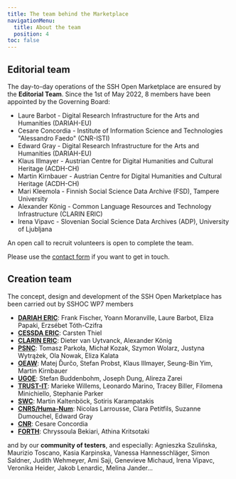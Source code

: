 ```yaml
---
title: The team behind the Marketplace
navigationMenu:
  title: About the team
  position: 4
toc: false
---
```

## Editorial team

The day-to-day operations of the SSH Open Marketplace are ensured by the **Editorial Team**. Since the 1st of May 2022, 8 members have been appointed by the Governing Board: 

- Laure Barbot - Digital Research Infrastructure for the Arts and Humanities (DARIAH-EU)
- Cesare Concordia - Institute of Information Science and Technologies "Alessandro Faedo" (CNR-ISTI)
- Edward Gray - Digital Research Infrastructure for the Arts and Humanities (DARIAH-EU) 
- Klaus Illmayer - Austrian Centre for Digital Humanities and Cultural Heritage (ACDH-CH) 
- Martin Kirnbauer - Austrian Centre for Digital Humanities and Cultural Heritage (ACDH-CH)
- Mari Kleemola - Finnish Social Science Data Archive (FSD), Tampere University
- Alexander König - Common Language Resources and Technology Infrastructure (CLARIN ERIC)
- Irena Vipavc - Slovenian Social Science Data Archives (ADP), University of Ljubljana

An open call to recruit volunteers is open to complete the team.

Please use the [contact form](/contact) if you want to get in touch.



## Creation team

The concept, design and development of the SSH Open Marketplace has been carried out by SSHOC WP7
members

- **[DARIAH ERIC](https://www.dariah.eu/)**: Frank Fischer, Yoann Moranville, Laure Barbot, Eliza
  Papaki, Erzsébet Tóth-Czifra
- **[CESSDA ERIC](https://www.cessda.eu/)**: Carsten Thiel
- **[CLARIN ERIC](https://www.clarin.eu/)**: Dieter van Uytvanck, Alexander König
- **[PSNC](https://www.psnc.pl/)**: Tomasz Parkoła, Michał Kozak, Szymon Wolarz, Justyna Wytrążek,
  Ola Nowak, Eliza Kalata
- **[OEAW](https://www.oeaw.ac.at/acdh/)**: Matej Ďurčo, Stefan Probst, Klaus Illmayer, Seung-Bin
  Yim, Martin Kirnbauer
- **[UGOE](https://www.sub.uni-goettingen.de/sub-aktuell/)**: Stefan Buddenbohm, Joseph Dung,
  Alireza Zarei
- **[TRUST-IT](https://www.trust-itservices.com/)**: Marieke Willems, Leonardo Marino, Tracey
  Biller, Filomena Minichiello, Stephanie Parker
- **[SWC](https://semantic-web.com/)**: Martin Kaltenböck, Sotiris Karampatakis
- **[CNRS/Huma-Num](https://www.huma-num.fr/)**: Nicolas Larrousse, Clara Petitfils, Suzanne
  Dumouchel, Edward Gray
- **[CNR](https://www.isti.cnr.it/en/)**: Cesare Concordia
- **[FORTH](https://www.ics.forth.gr/isl/centre-cultural-informatics)**: Chryssoula Bekiari, Athina
  Kritsotaki

and by our **community of testers**, and especially: Agnieszka Szulińska, Maurizio Toscano, Kasia
Karpinska, Vanessa Hannesschläger, Simon Saldner, Judith Wehmeyer, Ami Saji, Genevieve Michaud,
Irena Vipavc, Veronika Heider, Jakob Lenardic, Melina Jander...